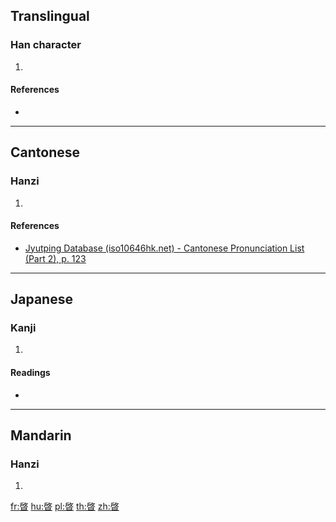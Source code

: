 {{character info/new}}
==Translingual==

===Han character===
{{Han char|rn=72|rad=日|as=08|sn=12|four=|canj=HKA,IKA,XHKA|ids=⿱𢼄日}}

# {{defn|Han|sort=日08}}

====References====
* {{Han ref|kx=0497.030|dkj=13997|dj=0863.130|hdz=21522.050|uh=6675|ud=26229}}

----

==Cantonese==

===Hanzi===
{{yue-hanzi|jyut=[[kai2]]|y=kai2}}

# {{defn|lang=yue|sort=日08}}

====References====
* [http://www.iso10646hk.net/jp/document/download.jsp Jyutping Database (iso10646hk.net) - Cantonese Pronunciation List (Part 2), p. 123]

----

==Japanese==

===Kanji===
{{ja-kanji|grade=|rs=日08}}

# {{defn|lang=ja|sort=日08}}

====Readings====
* {{ja-readings|on=[[けい]] (kei), [[けん]] (ken)|kun=[[はれる]] (hareru)}}

----

==Mandarin==

===Hanzi===
{{cmn-hanzi|pin=[[qǐ]] ([[qi3]]), [[dù]] ([[du4]])|wg=ch'i<sup>3</sup>, tu<sup>4</sup>}}

# {{defn|lang=cmn|sort=日08}}

[[fr:晵]]
[[hu:晵]]
[[pl:晵]]
[[th:晵]]
[[zh:晵]]